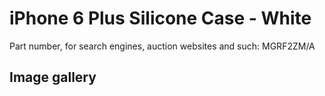 # iPhone 6 Plus Silicone Case - White

Part number, for search engines, auction websites and such: MGRF2ZM/A

## Image gallery

<div style={{ width: "768px" }}>
  <GalleryComponent
    images={[
      {
        original: "/everysource/MGRF2",
        thumbnail: "/everypreview/MGRF2",
      },
      {
        original: "/everysource/MGRF2_AV1_GOLD",
        thumbnail: "/everypreview/MGRF2_AV1_GOLD",
      },
      {
        original: "/everysource/MGRF2_AV1_SILVER",
        thumbnail: "/everypreview/MGRF2_AV1_SILVER",
      },
      {
        original: "/everysource/MGRF2_AV1_SPACE_GRAY",
        thumbnail: "/everypreview/MGRF2_AV1_SPACE_GRAY",
      },
      {
        original: "/everysource/MGRF2_AV2",
        thumbnail: "/everypreview/MGRF2_AV2",
      },
      {
        original: "/everysource/MGRF2_AV3",
        thumbnail: "/everypreview/MGRF2_AV3",
      },
      {
        original: "/everysource/MGRF2_AV4",
        thumbnail: "/everypreview/MGRF2_AV4",
      },
      {
        original: "/everysource/MGRF2_AV5",
        thumbnail: "/everypreview/MGRF2_AV5",
      }
    ]}
  />
</div>